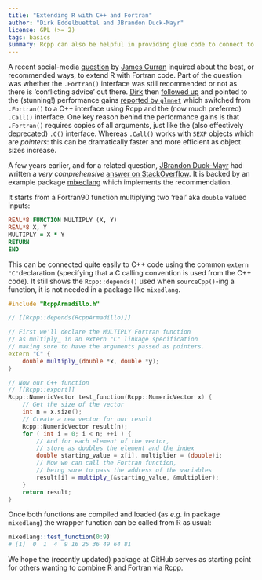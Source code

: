 ```yaml
---
title: "Extending R with C++ and Fortran"
author: "Dirk Eddelbuettel and JBrandon Duck-Mayr"
license: GPL (>= 2)
tags: basics
summary: Rcpp can also be helpful in providing glue code to connect to Fortran.
---
```


A recent social-media
[question](https://mastodon.social/@ProfJamesCurran@mastodon.nz/109770574777963511) by [James
Curran](https://profiles.auckland.ac.nz/j-curran) inquired about the best, or recommended ways, to
extend R with Fortran code. Part of the question was whether the `.Fortran()` interface was still
recommended or not as there is 'conflicting advice' out there.  [Dirk](https://dirk.eddelbuettel.com)
then [followed up](https://mastodon.social/@eddelbuettel/109772801398410192) and pointed to the
(stunning!)  performance gains [reported by
`glmnet`](https://cran.r-project.org/web/packages/glmnet/news/news.html) which switched from
`.Fortran()` to a C++ interface using Rcpp and the (now much preferred) `.Call()` interface.  One
key reason behind the performance gains is that `.Fortran()` requires copies of all arguments, just
like the (also effectively deprecated) `.C()` interface.  Whereas `.Call()` works with `SEXP` objects
which are _pointers_: this can be dramatically faster and more efficient as object sizes increase.

A few years earlier, and for a related question, [JBrandon Duck-Mayr](https://jbduckmayr.com/) had written a _very comprehensive_
[answer on StackOverflow](https://stackoverflow.com/questions/31396802/integrate-fortran-c-with-r).
It is backed by an example package [mixedlang](https://github.com/duckmayr/mixedlang) which
implements the recommendation. 

It starts from a Fortran90 function multiplying two 'real' aka `double` valued inputs:

```f
REAL*8 FUNCTION MULTIPLY (X, Y) 
REAL*8 X, Y
MULTIPLY = X * Y
RETURN
END
```

This can be connected quite easily to C++ code using the common `extern "C"`declaration (specifying
that a C calling convention is used from the C++ code).  It still shows the  `Rcpp::depends()` used
when `sourceCpp()`-ing a function, it is not needed in a package like `mixedlang`.

```cpp
#include "RcppArmadillo.h"

// [[Rcpp::depends(RcppArmadillo)]]

// First we'll declare the MULTIPLY Fortran function
// as multiply_ in an extern "C" linkage specification
// making sure to have the arguments passed as pointers.
extern "C" {
    double multiply_(double *x, double *y);
}

// Now our C++ function
// [[Rcpp::export]]
Rcpp::NumericVector test_function(Rcpp::NumericVector x) {
    // Get the size of the vector
    int n = x.size();
    // Create a new vector for our result
    Rcpp::NumericVector result(n);
    for ( int i = 0; i < n; ++i ) {
        // And for each element of the vector,
        // store as doubles the element and the index
        double starting_value = x[i], multiplier = (double)i;
        // Now we can call the Fortran function,
        // being sure to pass the address of the variables
        result[i] = multiply_(&starting_value, &multiplier);
    }
    return result;
}
```

Once both functions are compiled and loaded (as _e.g._ in package `mixedlang`) the wrapper function
can be called from R as usual:

```r
mixedlang::test_function(0:9)
# [1]  0  1  4  9 16 25 36 49 64 81
```

We hope the (recently updated) package at GitHub serves as starting point for others wanting to
combine R and Fortran via Rcpp.

